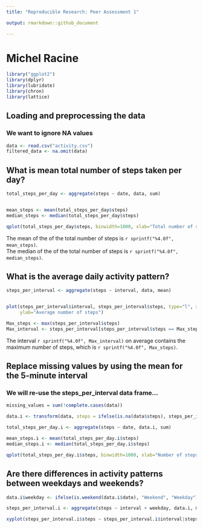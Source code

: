 ```yaml
---
title: "Reproducible Research: Peer Assessment 1"

output: rmarkdown::github_document

---
```

# Michel Racine
```r
library("ggplot2")
library(dplyr)
library(lubridate)
library(chron)
library(lattice)

```

## Loading and preprocessing the data
### We want to ignore NA values
```R
data <- read.csv("activity.csv")
filtered_data <- na.omit(data)

```

## What is mean total number of steps taken per day?
```R
total_steps_per_day <- aggregate(steps ~ date, data, sum)


mean_steps <- mean(total_steps_per_day$steps)
median_steps <- median(total_steps_per_day$steps)

qplot(total_steps_per_day$steps, binwidth=1000, xlab="Total number of steps taken each day", main="Mean total number of steps taken per day")

```

The mean of the of the total number of steps is `r sprintf("%4.0f", mean_steps)`.  
The median of the of the total number of steps is `r sprintf("%4.0f", median_steps)`. 


## What is the average daily activity pattern?
```R
steps_per_interval <- aggregate(steps ~ interval, data, mean)


plot(steps_per_interval$interval, steps_per_interval$steps, type="l", xlab="Interval", 
     ylab="Average number of steps")

Max_steps <- max(steps_per_interval$steps)
Max_interval <- steps_per_interval[steps_per_interval$steps == Max_steps,]$interval
```
The interval `r sprintf("%4.0f", Max_interval)` on average contains the maximum number of steps, which is `r sprintf("%4.0f", Max_steps)`.

## Replace missing values by using the mean for the 5-minute interval
### We will re-use the steps_per_interval data frame...
```R
missing_values = sum(!complete.cases(data))

data.i <- transform(data, steps = ifelse(is.na(data$steps), steps_per_interval$steps[match(data$interval, steps_per_interval$interval)], data$steps))

total_steps_per_day.i <- aggregate(steps ~ date, data.i, sum)

mean_steps.i <- mean(total_steps_per_day.i$steps)
median_steps.i <- median(total_steps_per_day.i$steps)

qplot(total_steps_per_day.i$steps, binwidth=1000, xlab="Number of steps per day", main="Total number of steps taken each day - imputing missing values with mean of 5-minute intervals")

```

## Are there differences in activity patterns between weekdays and weekends?
```R
data.i$weekday <- ifelse(is.weekend(data.i$date), "Weekend", "Weekday")

steps_per_interval.i <- aggregate(steps ~ interval + weekday, data.i, mean)

xyplot(steps_per_interval.i$steps ~ steps_per_interval.i$interval|steps_per_interval.i$weekday, main="Average Steps per Day by Interval",xlab="Interval", ylab="Steps",layout=c(1,2), type="l")
```

